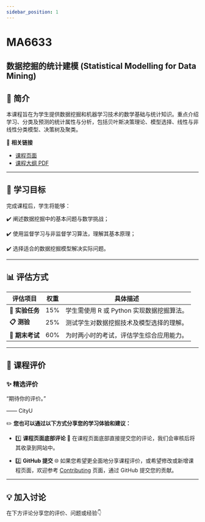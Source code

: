 ```yaml
---
sidebar_position: 1
---
```


# MA6633
## 数据挖掘的统计建模 (Statistical Modelling for Data Mining)

## **📘 简介**
本课程旨在为学生提供数据挖掘和机器学习技术的数学基础与统计知识。重点介绍学习、分类及预测的统计属性与分析，包括贝叶斯决策理论、模型选择、线性与非线性分类模型、决策树及聚类。

🔗 **相关链接**
- [课程页面](https://www.cityu.edu.hk/catalogue/pg/202425/course/MA6633.htm)
- [课程大纲 PDF](https://www.cityu.edu.hk/catalogue/pg/202425/course/MA6633.pdf)

---

## **🎯 学习目标**

完成课程后，学生将能够：

✔️ 阐述数据挖掘中的基本问题与数学挑战；

✔️ 使用监督学习与非监督学习算法，理解其基本原理；

✔️ 选择适合的数据挖掘模型解决实际问题。

---

## **📊 评估方式**

| **评估项目**            | **权重** | **具体描述**                                                                                       |
|------------------------|---------|---------------------------------------------------------------------------------------------------|
| **📂 实验任务**          | 15%      | 学生需使用 R 或 Python 实现数据挖掘算法。                                                             |
| **📋 测验**             | 25%      | 测试学生对数据挖掘技术及模型选择的理解。                                                                |
| **📝 期末考试**         | 60%      | 为时两小时的考试，评估学生综合应用能力。                                                                |

---

## **💬 课程评价**

### ✨ **精选评价**
<div className={commentStyles.commentBox}>
    <p className={commentStyles.commentText}>
        “期待你的评价。”
    </p>
    <p className={commentStyles.commentAuthor}>—— CityU</p>
</div>

✏️ **您也可以通过以下方式分享您的学习体验和建议：**

- 1️⃣ **课程页面底部评论**
💬 在课程页面底部直接提交您的评论，我们会审核后将其收录到网站中。

- 2️⃣ **GitHub 提交**
🌐 如果您希望更全面地分享课程评价，或希望修改或新增课程页面，欢迎参考 [Contributing](https://penjc.github.io/cityU-navigator/contributing) 页面，通过 GitHub 提交您的贡献。

---

## **💡 加入讨论**

在下方评论分享您的评价、问题或经验👇
<Utterances />